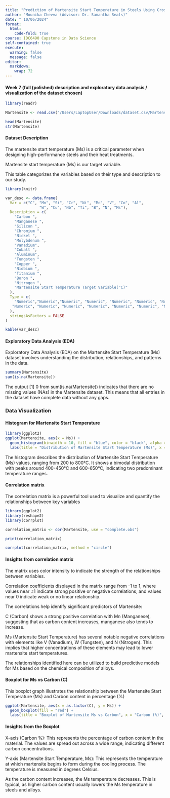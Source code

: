 ```yaml
---
title: "Prediction of Martensite Start Temperature in Steels Using Cross Validation"
author: "Mounika Chevva (Advisor: Dr. Samantha Seals)"
date: " 10/06/2024"
format:
  html:
    code-fold: true
course: IDC6490 Capstone in Data Science
self-contained: true
execute: 
  warning: false
  message: false
editor: 
  markdown: 
    wrap: 72
---
```


#### Week 7 (full (polished) description and exploratory data analysis / visualization of the dataset chosen)

```r
library(readr)

Martensite <- read.csv("/Users/LaptopUser/Downloads/dataset.csv/Martensite Start-Temp.csv")

head(Martensite)
str(Martensite)


```

####  Dataset Description

The martensite start temperature (Ms) is a critical parameter when designing high-performance
steels and their heat treatments.

Martensite start temperature (Ms) is our target variable.

This table categorizes the variables based on their type and description to our study.


```r
library(knitr)

var_desc <- data.frame(
  Var = c("C", "Mn", "Si", "Cr", "Ni", "Mo", "V", "Co", "Al", 
               "W", "Cu", "Nb", "Ti", "B", "N", "Ms"),
  Description = c(
    "Carbon ",
    "Manganese ",
    "Silicon ",
    "Chromium ",
    "Nickel ",
    "Molybdenum ",
    "Vanadium",
    "Cobalt ",
    "Aluminum",
    "Tungsten ",
    "Copper ",
    "Niobium ",
    "Titanium ",
    "Boron ",
    "Nitrogen ",
    "Martensite Start Temperature Target Variable(°C)"
  ),
  Type = c(
    "Numeric","Numeric","Numeric", "Numeric", "Numeric", "Numeric", "Numeric", "Numeric",
   "Numeric", "Numeric", "Numeric", "Numeric", "Numeric", "Numeric", "Numeric", "Numeric"
  ),
  stringsAsFactors = FALSE  
)

kable(var_desc)


```


#### Exploratory Data Analysis (EDA)

Exploratory Data Analysis (EDA) on the Martensite Start Temperature (Ms) dataset involves understanding the distribution, relationships, and patterns in the data.

```r
summary(Martensite)
sum(is.na(Martensite))

```

The output [1] 0 from sum(is.na(Martensite)) indicates that there are no missing values (NAs) in the Martensite dataset. This means that all entries in the dataset have complete data without any gaps.

### Data Visualization

#### Histogram for Martensite Start Temperature 

```r
library(ggplot2)
ggplot(Martensite, aes(x = Ms)) +
  geom_histogram(binwidth = 10, fill = "blue", color = "black", alpha = 0.7) +
  labs(title = "Distribution of Martensite Start Temperature (Ms)", x = "Martensite Start Temperature", y = "Frequency")
```
The histogram describes  the distribution of Martensite Start Temperature (Ms) values, ranging from 200 to 800°C. It shows a bimodal distribution with peaks around 400-450°C and 600-650°C, indicating two predominant temperature ranges. 

#### Correlation matrix 

The correlation matrix is a powerful tool used to visualize and quantify the relationships between key variables

```r
library(ggplot2)
library(reshape2)
library(corrplot)

correlation_matrix <- cor(Martensite, use = "complete.obs")

print(correlation_matrix)

corrplot(correlation_matrix, method = "circle")
```

#### Insights from correlation matrix 

The matrix uses color intensity to indicate the strength of the relationships between variables.

Correlation coefficients displayed in the matrix range from -1 to 1, where values near ±1 indicate strong positive or negative correlations, and values near 0 indicate weak or no linear relationship.

The correlations help identify significant predictors of Martensite:

C (Carbon) shows a strong positive correlation with Mn (Manganese), suggesting that as carbon content increases, manganese also tends to increase.

Ms (Martensite Start Temperature) has several notable negative correlations with elements like V (Vanadium), W (Tungsten), and N (Nitrogen). This implies that higher concentrations of these elements may lead to lower martensite start temperatures.

The relationships identified here can be utilized to build predictive models for Ms based on the chemical composition of alloys.

#### Boxplot for Ms vs Carbon (C)

This boxplot graph illustrates the relationship between the Martensite Start Temperature (Ms) and Carbon content in percentage (%)

```r
ggplot(Martensite, aes(x = as.factor(C), y = Ms)) +
  geom_boxplot(fill = "red") +
  labs(title = "Boxplot of Martensite Ms vs Carbon", x = "Carbon (%)", y = "Martensite Start Temperature (Ms)")

```

#### Insights from the Boxplot

X-axis (Carbon %): This represents the percentage of carbon content in the material. The values are spread out across a wide range, indicating different carbon concentrations.

Y-axis (Martensite Start Temperature, Ms): This represents the temperature at which martensite begins to form during the cooling process. The temperature is measured in degrees Celsius.

As the carbon content increases, the Ms temperature decreases. This is typical, as higher carbon content usually lowers the Ms temperature in steels and alloys.


